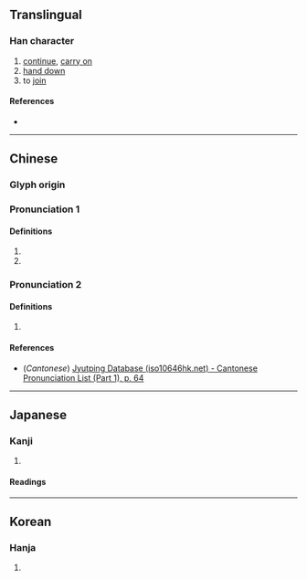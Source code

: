 {{character info}}
==Translingual==

===Han character===
{{Han char|rn=9|rad=人|as=05|sn=7|four=|canj=OSHR|ids=⿰亻召}}

# [[continue]], [[carry on]]
# [[hand down]]
# to [[join]]

====References====
* {{Han ref|kx=0098.050|dkj=00501|dj=0206.160|hdz=10140.060|uh=4F4B|ud=20299}}

----

==Chinese==
{{zh-forms}}

===Glyph origin===
{{Han etym}}

===Pronunciation 1===
{{zh-pron
|m=zhāo,sháo
|m_note=sháo - obsolete
|mc=1
|oc=1
|ma=
|cat=
}}

====Definitions====
{{zh-hanzi}}

# {{zh-alt-form|昭}}
# {{zh-used in|佋僥}}

===Pronunciation 2===
{{zh-pron
|m=shào
|c=siu6
|mc=2
|oc=2
|ma=
|cat=v
}}

====Definitions====
{{zh-hanzi}}

# {{zh-alt-form|紹}}

====References====
* (''Cantonese'') [http://www.iso10646hk.net/jp/document/download.jsp Jyutping Database (iso10646hk.net) - Cantonese Pronunciation List (Part 1), p. 64]

----

==Japanese==

===Kanji===
{{ja-kanji|grade=|rs=人05}}

# {{rfdef|ja|sort=人05}}

====Readings====
{{ja-readings
|goon=じょう<ぜう
|kanon=しょう<せう
|kun=たす-ける
}}

----

==Korean==

===Hanja===
{{ko-hanja|hangeul=소|rv=so|mr=so}}

# {{rfdef|ko|sort=人05}}